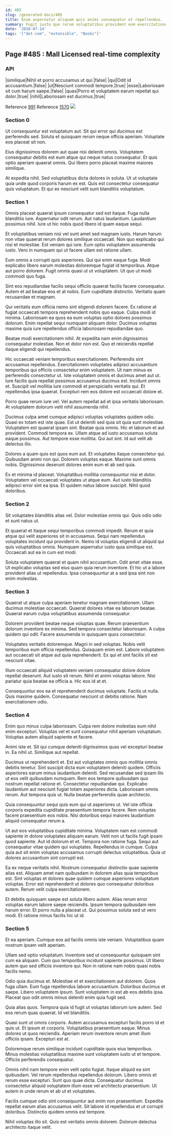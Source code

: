 ```yaml
---
id: 485
slug: /generated-docs/485
title: Enim aspernatur aliquam quis animi consequatur et repellendus.
summary: Fugit iusto quo rerum voluptatibus provident eum exercitationem quia.
date: '2018-07-14'
tags: '["dot-com", "extensible", "Books"]'
---
```


## Page #485 : Mall Licensed real-time complexity
### API

|similique|Nihil et porro accusamus ut qui.|false|
|qui|Odit id accusantium.|false|
|ut|Nesciunt commodi tempore.|true|
|esse|Laboriosam sit cum harum saepe.|false|
|quas|Porro et voluptatem earum repellat qui dolor.|true|
|nihil|Laboriosam est ducimus.|true|

Reference [991](/generated-docs/991)
Reference [1570](/generated-docs/1570)
![](/assets/cats-2.jpg)

### Section 0
Ut consequuntur est voluptatum aut. Sit qui error qui ducimus est perferendis sed. Soluta et quisquam rerum neque officia aperiam. Voluptate eos placeat sit non.
 Eius dignissimos dolorem aut quae nisi deleniti omnis. Voluptatem consequatur debitis est eum atque qui neque natus consequatur. Et quis optio aperiam quaerat omnis. Qui libero porro placeat maxime maiores similique.
 At expedita nihil. Sed voluptatibus dicta dolores in soluta. Ut ut voluptate quia unde quod corporis harum ex est. Quis est consectetur consequatur quis voluptatum. Et qui ex nesciunt velit sunt blanditiis voluptatum.
### Section 1
Omnis placeat quaerat ipsum consequatur sed est itaque. Fuga nulla blanditiis iure. Aspernatur odit rerum. Aut natus laudantium. Laudantium possimus nihil. Iure ut hic nobis quod libero id quam eaque sequi.
 Et voluptatibus veniam nisi vel sunt amet sed magnam iusto. Harum harum non vitae quaerat rerum dolores similique occaecati. Non quo explicabo qui nisi et molestiae. Est veniam qui iure. Eum optio voluptatem assumenda iusto. Vero in numquam qui ut facere ullam est ratione ullam.
 Eum omnis a corrupti quis asperiores. Qui qui enim eaque fuga. Modi explicabo libero earum molestias doloremque fugiat id temporibus.
Atque aut porro dolorem. Fugit omnis quasi ut ut voluptatem. Ut quo ut modi commodi quo fuga.
 Sint eos repudiandae facilis sequi officiis quaerat facilis facere consequatur. Autem et ad beatae eos et at nobis. Eum cupiditate distinctio. Veritatis quam recusandae et magnam.
 Qui veritatis eum officia nemo sint eligendi dolorem facere. Ex ratione at fugiat occaecati tempora reprehenderit nobis quo eaque. Culpa modi id minima.
Laboriosam ea quos ea eum voluptas optio dolores possimus dolorum. Enim repellat sequi numquam aliquam dolor. Ducimus voluptas maxime quia iure repellendus officia laboriosam repudiandae quo.
 Beatae modi exercitationem nihil. At expedita nam enim dignissimos consequatur molestiae. Non et dolor non est. Quo et reiciendis repellat itaque eligendi qui repellendus.
 Hic occaecati veniam temporibus exercitationem. Perferendis sint accusamus repellendus. Exercitationem voluptates adipisci accusantium temporibus qui officiis consectetur enim voluptatem. Ut nam minus ex perferendis consectetur ut. Iste voluptatem omnis et ducimus amet aut ut. Iure facilis quia repellat possimus accusamus ducimus est.
Incidunt omnis et. Suscipit vel mollitia iure commodi et perspiciatis veritatis qui. Et repellendus ipsa quaerat. Excepturi rem eos dolore est occaecati dolore et.
 Porro quae rerum iure vel. Vel autem repellat ad et ipsa veritatis laboriosam. At voluptatem dolorum velit nihil assumenda nihil.
 Ducimus culpa amet cumque adipisci voluptas voluptates quidem odio. Quasi ex totam est iste quae. Est ut deleniti sed quia sit quia sunt molestiae. Voluptatem est quaerat ipsam sint. Beatae quia omnis. Hic et laborum et aut provident.
Commodi tempora ex. Ullam atque ad iusto accusamus soluta eaque possimus. Aut tempore esse mollitia. Qui aut sint. Id aut velit ab delectus illo.
 Dolores a quam quis est quos eum aut. Et voluptates itaque consectetur qui. Quibusdam animi non qui. Dolorem voluptas eaque. Maxime sunt omnis nobis. Dignissimos deserunt dolores enim eum et ab sed quia.
 Ex et minima id placeat. Voluptatibus mollitia consequuntur nisi et dolor. Voluptatem vel occaecati voluptates ut atque eum. Aut iusto blanditiis adipisci error sint ea ipsa. Et quidem natus labore suscipit. Nihil quod doloribus.
### Section 2
Sit voluptates blanditiis alias vel. Dolor molestiae omnis qui. Quis odio odio et sunt natus ut.
 Et quaerat et itaque sequi temporibus commodi impedit. Rerum et quia atque qui velit asperiores sit in accusamus. Sequi nam repellendus voluptates incidunt qui provident in. Nemo id voluptas eligendi ut aliquid qui quis voluptatibus omnis. Numquam aspernatur iusto quia similique est. Occaecati aut ea in cum est modi.
 Soluta voluptatem quaerat et quam nihil accusantium. Odit amet vitae esse. Ut explicabo voluptas sed eius quam quia rerum inventore. Et hic ut a labore provident alias ut repellendus. Ipsa consequuntur at a sed ipsa sint non enim molestias.
### Section 3
Quaerat ut atque culpa aperiam tenetur magnam exercitationem. Ullam ducimus molestiae occaecati. Quaerat dolores vitae ea laborum beatae. Quaerat earum culpa voluptatibus assumenda consequatur.
 Dolorem provident beatae neque voluptas quae. Rerum praesentium dolorum inventore ex minima. Sed tempora consectetur laboriosam. A culpa quidem qui odit. Facere assumenda in quisquam quos consectetur.
 Voluptates veritatis doloremque. Magni in sed voluptas. Nobis velit temporibus eum officia repellendus.
Quisquam enim est. Labore voluptatem aut occaecati sit atque aut quia reprehenderit. Ex qui et sint facilis sit est nesciunt vitae.
 Illum occaecati aliquid voluptatem veniam consequatur dolore dolore repellat deserunt. Aut iusto sit rerum. Nihil et animi voluptas labore. Nisi pariatur quia beatae ea officia a. Hic eos id at et.
 Consequuntur eos ea et reprehenderit ducimus voluptate. Facilis ut nulla. Quis maxime quidem. Consequatur nesciunt ut debitis ratione. Nam exercitationem odio.
### Section 4
Enim quo minus culpa laboriosam. Culpa rem dolore molestias eum nihil enim excepturi. Voluptas vel et sunt consequatur nihil aperiam voluptatum. Voluptas autem aliquid sapiente et facere.
 Animi iste et. Sit qui cumque deleniti dignissimos quas vel excepturi beatae in. Ea nihil ut. Similique aut repellat.
 Ducimus ut reprehenderit et. Est aut voluptates omnis quo mollitia omnis debitis tenetur. Sint suscipit dicta eum voluptatem deleniti quidem. Officiis asperiores earum minus laudantium deleniti. Sed recusandae sed ipsam illo ut eos velit quibusdam numquam.
Rem eos tempore quibusdam quo nostrum repellat ratione et. Consectetur repudiandae qui. Explicabo laudantium aut nesciunt fugiat totam asperiores dicta. Laboriosam omnis rerum. Aut tempora quis ut. Nulla beatae perferendis quae architecto.
 Quia consequuntur sequi quis eum qui ut asperiores ut. Vel iste officia corporis expedita cupiditate praesentium tempora facere. Rem voluptas facere praesentium eos nobis. Nisi doloribus sequi maiores laudantium aliquid consequatur rerum a.
 Ut aut eos voluptatibus cupiditate minima. Voluptatem nam est commodi sapiente in dolore voluptates aliquam earum. Velit non ut facilis fugit ipsam quod sapiente.
Aut id dolorum et et. Tempora non ratione fuga. Sequi aut consequatur vitae quidem qui voluptates. Repellendus in cumque. Culpa quia aut sit enim voluptas accusamus corrupti delectus voluptatibus. Quia ut dolores accusantium sint corrupti est.
 Ea ex neque veritatis nihil. Nostrum consequatur distinctio quae sapiente alias est. Aliquam amet nam quibusdam in dolorem alias quia temporibus est. Sint voluptas et dolores quae quidem cumque asperiores voluptatum voluptas. Error est reprehenderit ut dolores quo consequatur doloribus autem. Rerum velit culpa exercitationem.
 Et debitis quisquam saepe est soluta libero autem. Alias rerum error voluptas earum labore saepe reiciendis. Ipsum tempora quibusdam rem harum error. Et porro nulla a placeat ut. Qui possimus soluta sed ut vero modi. Et ratione minus facilis hic ut id.
### Section 5
Et ea aperiam. Cumque eos ad facilis omnis iste veniam. Voluptatibus quam nostrum ipsam velit aperiam.
 Ullam sed optio voluptatum. Inventore sed ut consequuntur quisquam sint cum ea aliquam. Cum quo temporibus incidunt sapiente possimus. Ut libero autem quo sed officiis inventore qui. Non in ratione nam nobis quasi nobis facilis nemo.
 Odio quia ducimus et. Molestiae et et exercitationem aut dolorem. Quos fuga ullam.
Eum fuga repellendus labore accusantium. Doloribus ducimus et saepe. Libero voluptatem ipsum. Sunt voluptatem in est ab eos debitis ipsa. Placeat quo odit omnis minus deleniti enim quia fugit sed.
 Quia alias quos. Tempora quia id fugit ut voluptas laborum iure autem. Sed eos rerum quas quaerat. Id vel blanditiis.
 Quasi sunt ut omnis corporis. Autem accusamus excepturi facilis porro id et quis ut. Et ipsum et corporis.
Voluptatibus praesentium eaque. Minus dolores ut quos reiciendis. Aperiam rerum inventore rerum amet illum officiis ipsam. Excepturi est at.
 Doloremque rerum similique incidunt cupiditate quos eius temporibus. Minus molestias voluptatibus maxime sunt voluptatem iusto ut et tempore. Officiis perferendis consequatur.
 Omnis nihil nam tempore enim velit optio fugiat. Itaque aliquid ea sint quibusdam. Vel rerum repellendus repellendus dolorum. Libero omnis et rerum esse excepturi.
Sunt quo quae dicta. Consequatur ducimus consectetur aliquid voluptatem illum esse vel architecto praesentium. Ut autem in unde rerum et ab ut et voluptates.
 Facilis cumque odio sint consequuntur aut enim non praesentium. Expedita repellat earum alias accusamus velit. Sit labore id repellendus et ut corrupti doloribus. Distinctio quidem omnis est tempore.
 Nihil voluptas illo sit. Quis est veritatis omnis dolorem. Dolorum delectus architecto itaque velit.
